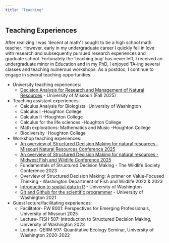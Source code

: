 ```yaml
---
title: "Teaching"
---
```

## Teaching Experiences

After realizing I was 'decent at math' I sought to be a high school math teacher. However, early in my undergraduate career I quickly fell in love with research and subsequently pursued research experiences and graduate school. Fortunately the 'teaching bug' has never left, I received an undergraduate minor in Education and in my PhD, I enjoyed TA-ing several classes and teaching numerous workshops. As a postdoc, I continue to engage in several teaching opportunities. 

* University teaching experiences:
  + [Decision Analysis for Research and Management of Natural Resources](https://briellekthompson.github.io/NATR_8001_DecisionAnalysis_Fall25_Mizzou/) - University of Missouri (Fall 2025)

* Teaching assistant experiences: 
  + Calculus Analysis for Biologists -University of Washington
  + Calculus I -Houghton College
  + Calculus II -Houghton College
  + Calculus for the life sciences -Houghton College
  + Math explorations: Mathematics and Music -Houghton College
  + Biodiversity -Houghton College
  
* Workshop teaching experiences: 
  + [An overview of Structured Decision Making for natural resources -Missouri Natural Resources Conference 2025](https://briellekthompson.github.io/SDMworkshop_MNRC_2025/)
  + [An overview of Structured Decision Making for natural resources -Midwest Fish and Wildlife Conference 2025](https://briellekthompson.github.io/SDMworkshop_MidwestFW_2025/)
  + Fundamentals of Structured Decision Making - The Wildlife Society Conference 2023
  + Overview of Structured Decision Making: A primer on Value-Focused Thinking - Washington Department of Fish and Wildlife 2022 & 2023
   + [Introduction to spatial data in R](https://github.com/briellekwarta19/makingmaps_QERM597) - University of Washington 
  + [Git and Github for the scientific programmer](https://github.com/briellekwarta19/GSS-github-workshop) - University of Washington 2021
  
* Guest lecture/facilitating experiences: 
  + Facilitator- FW 8001: Perspectives for Emerging Professionals, University of Missouri 2025
  + Lecture- FISH 507: Introduction to Structured Decision Making, University of Washington 2023
  + Lecture- QERM 597: Quantitative Ecology Seminar, University of Washington 2020-2022

